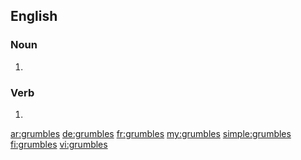 ==English==

===Noun===
{{head|en|noun plural form}}

# {{plural of|grumble|lang=en}}

===Verb===
{{head|en|verb form}}

# {{en-third-person singular of|grumble}}

[[ar:grumbles]]
[[de:grumbles]]
[[fr:grumbles]]
[[my:grumbles]]
[[simple:grumbles]]
[[fi:grumbles]]
[[vi:grumbles]]
